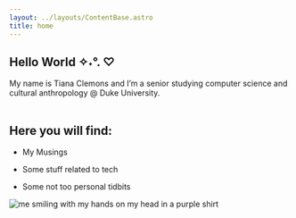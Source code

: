 ```yaml
---
layout: ../layouts/ContentBase.astro
title: home
---
```


## Hello World ✧˖°. ♡ 

My name is Tiana Clemons and I’m a senior studying computer science and cultural anthropology @ Duke University. <br /><br />

<div class = "flex justify-between">
<div>
<h2>Here you will find:</h2>
<div class = "flex">
<ul class="bulleted-list">
  <li><p>My Musings</p></li>
  <li><p>Some stuff related to tech</p></li>
  <li><p>Some not too personal tidbits</p></li>
</ul>
  </div>
</div>
<img src="./images/me.png" alt="me smiling with my hands on my head in a purple shirt" title="Me" className="w-64" />
</div>

